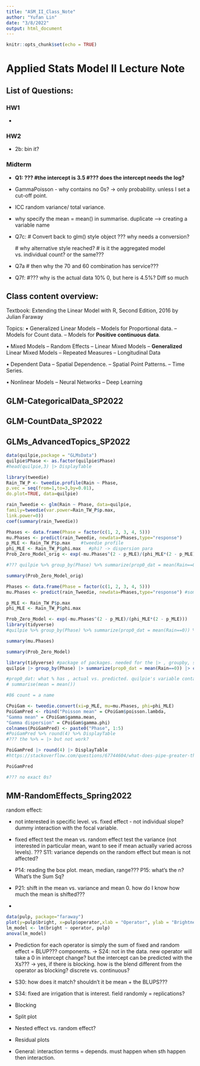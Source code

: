 ```yaml
---
title: "ASM_II_Class_Note"
author: "Yufan Lin"
date: "3/8/2022"
output: html_document
---
```


```r
knitr::opts_chunk$set(echo = TRUE)
```

# Applied Stats Model II Lecture Note

## List of Questions:

### HW1

-   

### HW2

-   2b: bin it?

### Midterm

-   **Q1: ??? #the intercept is 3.5 #??? does the intercept needs the log?**

-   GammaPoisson - why contains no 0s? -> only probability. unless I set a cut-off point.

-   ICC random variance/ total variance.

-   why specify the mean = mean() in summarise. duplicate --> creating a variable name

-   Q7c: \# Convert back to glm() style object ??? why needs a conversion?

    \# why alternative style reached? \# is it the aggregated model vs. individual count? or the same???

-   Q7a \# then why the 70 and 60 combination has service???

-   Q7f: #??? why is the actual data 10% 0, but here is 4.5%? Diff so much

## Class content overview:

Textbook: Extending the Linear Model with R, Second Edition, 2016 by Julian Faraway

Topics: • Generalized Linear Models -- Models for Proportional data. -- Models for Count data. -- Models for **Positive continuous data**.

• Mixed Models -- Random Effects -- Linear Mixed Models -- **Generalized** Linear Mixed Models -- Repeated Measures -- Longitudinal Data

• Dependent Data -- Spatial Dependence. -- Spatial Point Patterns. -- Time Series.

• Nonlinear Models -- Neural Networks -- Deep Learning

## GLM-CategoricalData_SP2022

## GLM-CountData_SP2022

## GLMs_AdvancedTopics_SP2022

```r
data(quilpie,package = "GLMsData")
quilpie$Phase <- as.factor(quilpie$Phase)
#head(quilpie,3) |> DisplayTable
```

```r
library(tweedie)
Rain_TW_P <- tweedie.profile(Rain ~ Phase,
p.vec = seq(from=1,to=3,by=0.01),
do.plot=TRUE, data=quilpie)

```

```r
rain_Tweedie <- glm(Rain ~ Phase, data=quilpie,
family=tweedie(var.power=Rain_TW_P$p.max, 
link.power=0))
coef(summary(rain_Tweedie))
```

```r
Phases <- data.frame(Phase = factor(c(1, 2, 3, 4, 5)))
mu.Phases <- predict(rain_Tweedie, newdata=Phases,type="response")
p_MLE <- Rain_TW_P$p.max    #tweedie profile
phi_MLE <- Rain_TW_P$phi.max   #phi? -> dispersion para
Prob_Zero_Model_orig <- exp(-mu.Phases^(2 - p_MLE)/(phi_MLE*(2 - p_MLE))) # probability of it being 0. prob of observe rain + how much rain. 

#??? quilpie %>% group_by(Phase) %>% summarize(prop0_dat = mean(Rain==0)) %>% cbind(Prob_Zero_Model)


```

```r
summary(Prob_Zero_Model_orig)
```

```r
Phases <- data.frame(Phase = factor(c(1, 2, 3, 4, 5)))
mu.Phases <- predict(rain_Tweedie, newdata=Phases,type="response") #some contribution from possion + gamma, always positive. 

p_MLE <- Rain_TW_P$p.max
phi_MLE <- Rain_TW_P$phi.max

Prob_Zero_Model <- exp(-mu.Phases^(2 - p_MLE)/(phi_MLE*(2 - p_MLE)))
library(tidyverse)
#quilpie %>% group_by(Phase) %>% summarize(prop0_dat = mean(Rain==0)) %>% cbind(Prob_Zero_Model)

```

```r
summary(mu.Phases)
```

```r
summary(Prob_Zero_Model)
```

```r
library(tidyverse) #package of packages. needed for the |> , groupby, summarise need tidyverse. 
quilpie |> group_by(Phase) |> summarize(prop0_dat = mean(Rain==0)) |> cbind(Prob_Zero_Model)

#prop0_dat: what % has , actual vs. predicted. quilpie's variable contains the Rain.
# summarise(mean = mean())

#86 count = a name
```

```r
CPoiGam <- tweedie.convert(xi=p_MLE, mu=mu.Phases, phi=phi_MLE)
PoiGamPred <- rbind("Poisson mean" = CPoiGam$poisson.lambda,
"Gamma mean" = CPoiGam$gamma.mean,
"Gamma dispersion" = CPoiGam$gamma.phi)
colnames(PoiGamPred) <- paste0("Phase", 1:5)
#PoiGamPred %>% round(4) %>% DisplayTable
#??? the %>% = |> but not work?

```

```r
PoiGamPred |> round(4) |> DisplayTable
#https://stackoverflow.com/questions/67744604/what-does-pipe-greater-than-mean-in-r
```

```r
PoiGamPred

#??? no exact 0s?
```

## MM-RandomEffects_Spring2022

random effect:

-   not interested in specific level. vs. fixed effect - not individual slope? dummy interaction with the focal variable.

-   fixed effect test the mean vs. random effect test the variance (not interested in particular mean, want to see if mean actually varied across levels). ??? S11: variance depends on the random effect but mean is not affected?

-   P14: reading the box plot. mean, median, range??? P15: what's the n? What's the Sum Sq?

-   P21: shift in the mean vs. variance and mean 0. how do I know how much the mean is shifted???

-   

```r
data(pulp, package="faraway")
plot(y=pulp$bright, x=pulp$operator,xlab = "Operator", ylab = "Brightness")
lm_model <- lm(bright ~ operator, pulp)
anova(lm_model)

```

-   Prediction for each operator is simply the sum of fixed and random effect = BLUP??? components. -> S24: not in the data. new operator will take a 0 in intercept change? but the intercept can be predicted with the Xs??? -> yes, if there is blocking. how is the blend different from the operator as blocking? discrete vs. continuous?

-   S30: how does it match? shouldn't it be mean + the BLUPS???

-   S34: fixed are irrigation that is interest. field randomly = replications?

-   Blocking

-   Split plot

-   Nested effect vs. random effect?

-   Residual plots

-   General: interaction terms = depends. must happen when sth happen then interaction.
